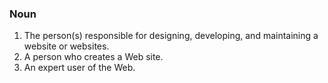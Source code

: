 ===Noun===
#The person(s) responsible for designing, developing, and maintaining a website or websites.
#A person who creates a Web site.
#An expert user of the Web.